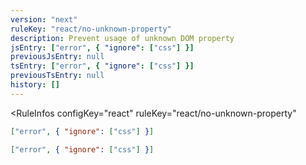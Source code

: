 ```yaml
---
version: "next"
ruleKey: "react/no-unknown-property"
description: Prevent usage of unknown DOM property
jsEntry: ["error", { "ignore": ["css"] }]
previousJsEntry: null
tsEntry: ["error", { "ignore": ["css"] }]
previousTsEntry: null
history: []
---
```


<RuleInfos 
  configKey="react" 
  ruleKey="react/no-unknown-property" 
>

```json
["error", { "ignore": ["css"] }]
```

```json
["error", { "ignore": ["css"] }]
```

</RuleInfos>

